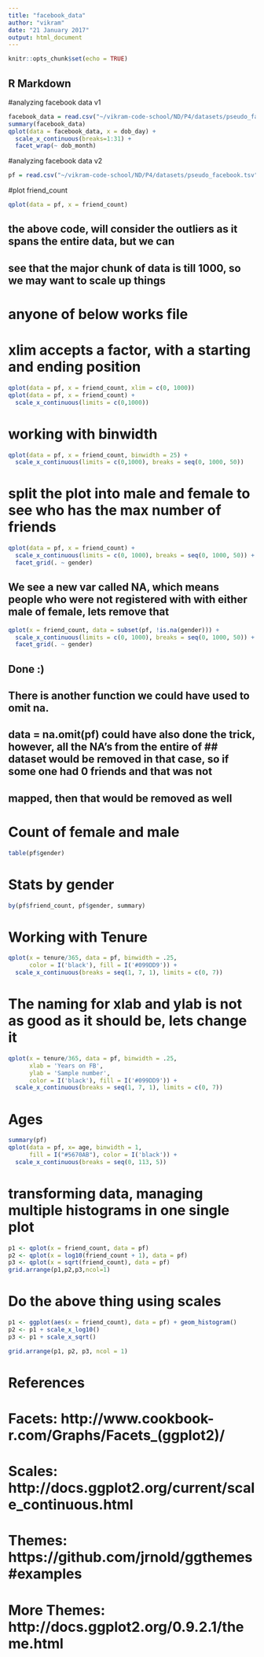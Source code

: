 ```yaml
---
title: "facebook_data"
author: "vikram"
date: "21 January 2017"
output: html_document
---
```


```r
knitr::opts_chunk$set(echo = TRUE)
```

## R Markdown
#analyzing facebook data v1
```r
facebook_data = read.csv("~/vikram-code-school/ND/P4/datasets/pseudo_facebook.tsv", sep = '\t')
summary(facebook_data)
qplot(data = facebook_data, x = dob_day) +
  scale_x_continuous(breaks=1:31) +
  facet_wrap(~ dob_month)
```

#analyzing facebook data v2
```r
pf = read.csv("~/vikram-code-school/ND/P4/datasets/pseudo_facebook.tsv", sep = '\t')
```
#plot friend_count
```r
qplot(data = pf, x = friend_count)
```
## the above code, will consider the outliers as it spans the entire data, but we can
## see that the major chunk of data is till 1000, so we may want to scale up things

# anyone of below works file
# xlim accepts a factor, with a starting and ending position
```r
qplot(data = pf, x = friend_count, xlim = c(0, 1000))
qplot(data = pf, x = friend_count) +
  scale_x_continuous(limits = c(0,1000))
```

# working with binwidth
```r
qplot(data = pf, x = friend_count, binwidth = 25) +
  scale_x_continuous(limits = c(0,1000), breaks = seq(0, 1000, 50))
```

# split the plot into male and female to see who has the max number of friends
```r
qplot(data = pf, x = friend_count) +
  scale_x_continuous(limits = c(0, 1000), breaks = seq(0, 1000, 50)) +
  facet_grid(. ~ gender)
```
## We see a new var called NA, which means people who were not registered with with either male of female, lets remove that
```r
qplot(x = friend_count, data = subset(pf, !is.na(gender))) +
  scale_x_continuous(limits = c(0, 1000), breaks = seq(0, 1000, 50)) +
  facet_grid(. ~ gender)
```
## Done :)
## There is another function we could have used to omit na.
## data = na.omit(pf) could have also done the trick, however, all the NA's from the entire of ## dataset would be removed in that case, so if some one had 0 friends and that was not
## mapped, then that would be removed as well

# Count of female and male
```r
table(pf$gender)
```

# Stats by gender
```r
by(pf$friend_count, pf$gender, summary)
```
# Working with Tenure
```r
qplot(x = tenure/365, data = pf, binwidth = .25,
      color = I('black'), fill = I('#099DD9')) +
  scale_x_continuous(breaks = seq(1, 7, 1), limits = c(0, 7))
```

# The naming for xlab and ylab is not as good as it should be, lets change it
```r
qplot(x = tenure/365, data = pf, binwidth = .25,
      xlab = 'Years on FB',
      ylab = 'Sample number',
      color = I('black'), fill = I('#099DD9')) +
  scale_x_continuous(breaks = seq(1, 7, 1), limits = c(0, 7))
```

# Ages
```r
summary(pf)
qplot(data = pf, x= age, binwidth = 1,
      fill = I("#5670AB"), color = I('black')) + 
  scale_x_continuous(breaks = seq(0, 113, 5))
```

# transforming data, managing multiple histograms in one single plot
```r
p1 <- qplot(x = friend_count, data = pf)
p2 <- qplot(x = log10(friend_count + 1), data = pf)
p3 <- qplot(x = sqrt(friend_count), data = pf)
grid.arrange(p1,p2,p3,ncol=1)
```

# Do the above thing using scales
```r
p1 <- ggplot(aes(x = friend_count), data = pf) + geom_histogram()
p2 <- p1 + scale_x_log10()
p3 <- p1 + scale_x_sqrt()

grid.arrange(p1, p2, p3, ncol = 1)
```

# References
# Facets: http://www.cookbook-r.com/Graphs/Facets_(ggplot2)/
# Scales: http://docs.ggplot2.org/current/scale_continuous.html
# Themes: https://github.com/jrnold/ggthemes#examples
# More Themes: http://docs.ggplot2.org/0.9.2.1/theme.html 